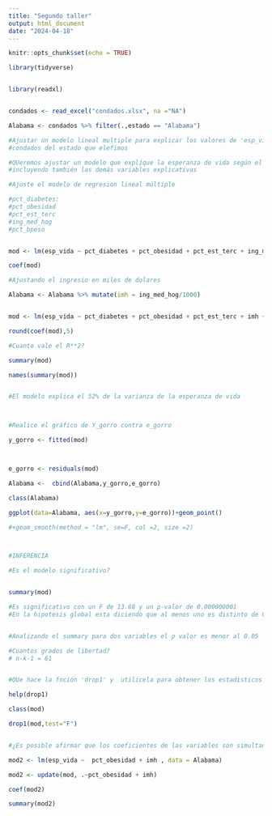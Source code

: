 ---
title: "Segundo taller"
output: html_document
date: "2024-04-18"
---

```{r setup, include=FALSE}
knitr::opts_chunk$set(echo = TRUE)
```

```{r}

library(tidyverse)


library(readxl)


condados <- read_excel("condados.xlsx", na ="NA")

Alabama <- condados %>% filter(.,estado == "Alabama")


```

```{r}
#Ajustar un modelo lineal multiple para explicar los valores de 'esp_vida' en los
#condados del estado que elefimos

#QUeremos ajustar un modelo que explique la esperanza de vida según el ingreso mediano de los hogares
#incluyendo también las demás variables explicativas

#Ajuste el modelo de regresion lineal múltiple

#pct_diabetes: 
#pct_obesidad
#pct_est_terc
#ing_med_hog
#pct_bpeso


mod <- lm(esp_vida ~ pct_diabetes + pct_obesidad + pct_est_terc + ing_med_hog + pct_bpeso, data = Alabama)

coef(mod)

#Ajustando el ingresio en miles de dolares

Alabama <- Alabama %>% mutate(imh = ing_med_hog/1000)


mod <- lm(esp_vida ~ pct_diabetes + pct_obesidad + pct_est_terc + imh + pct_bpeso, data = Alabama)

round(coef(mod),5)

#Cuanto vale el R**2?

summary(mod)

names(summary(mod))


#El modelo explica el 52% de la varianza de la esperanza de vida



#Realice el gráfico de Y_gorro contra e_gorro

y_gorro <- fitted(mod)



e_gorro <- residuals(mod)

Alabama <-  cbind(Alabama,y_gorro,e_gorro)

class(Alabama)

ggplot(data=Alabama, aes(x=y_gorro,y=e_gorro))+geom_point()

#+geom_smooth(method = "lm", se=F, col =2, size =2)




```


```{r}

#INFERENCIA

#Es el modelo significativo?


summary(mod)

#Es significativo con un F de 13.68 y un p-valor de 0.000000001
#En la hipotesis global esta diciendo que al menos uno es distinto de 0


#Analizando el summary para dos variables el p valor es menor al 0.05

#Cuantos grados de libertad?
# n-k-1 = 61


#QUe hace la fnción 'drop1' y  utilicela para obtener los estadisticos F de significacion individual para cada variable

help(drop1)

class(mod)

drop1(mod,test="F")


#¿Es posible afirmar que los coeficientes de las variables son simultaneamente cero?

mod2 <- lm(esp_vida ~  pct_obesidad + imh , data = Alabama)

mod2 <- update(mod, .~pct_obesidad + imh)

coef(mod2)

summary(mod2)

```

